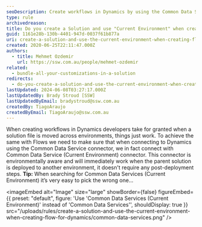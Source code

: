 ```yaml
---
seoDescription: Create workflows in Dynamics by using the Common Data Service (Current Environment) connector, ensuring seamless connections and deployments across environments.
type: rule
archivedreason:
title: Do you create a Solution and use "Current Environment" when creating Flow for Dynamics?
guid: 1161e28b-130b-4401-947d-0037f61b877a
uri: create-a-solution-and-use-the-current-environment-when-creating-flow-for-dynamics
created: 2020-06-25T22:11:47.000Z
authors:
  - title: Mehmet Ozdemir
    url: https://ssw.com.au/people/mehmet-ozdemir
related:
  - bundle-all-your-customizations-in-a-solution
redirects:
  - do-you-create-a-solution-and-use-the-current-environment-when-creating-flow-for-dynamics
lastUpdated: 2024-06-08T03:27:17.000Z
lastUpdatedBy: Brady Stroud [SSW]
lastUpdatedByEmail: bradystroud@ssw.com.au
createdBy: TiagoAraujo
createdByEmail: TiagoAraujo@ssw.com.au
---
```


When creating workflows in Dynamics developers take for granted when a solution file is moved across environments, things just work. To achieve the same with Flows we need to make sure that when connecting to Dynamics using the Common Data Service connector, we in fact connect with Common Data Service (Current Environment) connector. This connector is environmentally aware and will immediately work when the parent solution is deployed to another environment, it doesn't require any post-deployment steps.
**Tip:** When searching for Common Data Services (Current Environment) it’s very easy to pick the wrong one...


<imageEmbed
  alt="Image"
  size="large"
  showBorder={false}
  figureEmbed={{
    preset: "default",
    figure: 'Use \'Common Data Services (Current Environment)\' instead of \'Common Data Services\'',
    shouldDisplay: true
  }}
  src="/uploads/rules/create-a-solution-and-use-the-current-environment-when-creating-flow-for-dynamics/common-data-services.png"
/>
